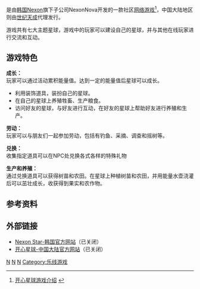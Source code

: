 {{NoteTA
| G1 = Games
}}
{{Infobox VG
| title =开心星球
| english = Nexon Star
| image =
| developer = [[Nexon|Nexon]]
| publisher = {{vgrelease|KR|[[Nexon|Nexon]]|CN|[[世纪天成|世纪天成]]}}
| designer =
| engine =
| released = 2010年
| shutdown = {{vgrelease|KR|2011年4月28日停运<ref>[http://it.southcn.com/9/2011-03/25/content_21829042.htm 《开心星球》韩服4月停运 国服世纪天成代理]</ref>|CN|2011年9月30日停运<ref>[http://kxxq.766.com/gfxw/201108/1237204.shtml 《开心星球》停服公告] {{webarchive|url=https://web.archive.org/web/20120413130116/http://kxxq.766.com/gfxw/201108/1237204.shtml |date=2012-04-13 }}</ref>}}
| genre =
| modes = [[多人电子游戏|多人]]
| platforms = [[Windows|Windows]]
| onlinegame = yes
}}

{{vgname|开心星球|en=Nexon Star}}是由[[韩国|韩国]][[Nexon|Nexon]]旗下子公司NexonNova开发的一款社区[[网络游戏|网络游戏]]<ref>[http://kxxq.766.com/zl/201008/809512.shtml 开心星球游戏介绍] {{webarchive|url=https://web.archive.org/web/20101202045923/http://kxxq.766.com/zl/201008/809512.shtml |date=2010-12-02 }}</ref>，中国大陆地区则由[[世纪天成|世纪天成]]代理发行。

游戏共有七大主题星球，游戏中的玩家可以建设自己的星球，并与其他在线玩家进行交流和互动。

==游戏特色==
'''成长：'''<br>
玩家可以通过活动累积能量值。达到一定的能量值后星球可以成长。
*利用装饰道具，装扮自己的星球。
*在自己的星球上养殖牲畜、生产粮食。
*访问好友的星球，与好友进行互动，在好友的星球上帮助好友进行养殖和生产。

'''劳动：'''<br>
玩家可以与朋友们一起参加劳动，包括有钓鱼、采摘、调查和摇树等。

'''兑换：'''<br>
收集指定道具可以在NPC处兑换各式各样的特殊礼物

'''生产和养殖：'''<br>
通过兑换道具可以获得树苗和农田。在星球上种植树苗和农田，并用能量水壶浇灌后可以茁壮成长，收获得到果实和农作物。

==参考资料==
<references/>
== 外部链接 ==

* [https://web.archive.org/web/20101101093459/http://star.nexon.com/home/main.aspx Nexon Star-韩国官方网站]（已关闭）
* [https://web.archive.org/web/20110123190937/http://kxmain.tiancity.com/home/main.aspx 开心星球-中国大陆官方网站]（已关闭）

{{世纪天成}}

[[Category:大型多人在线角色扮演游戏|N]]
[[Category:Windows游戏|N]]
[[Category:2010年电子游戏|N]]
[[Category:乐线游戏|Category:乐线游戏]]
